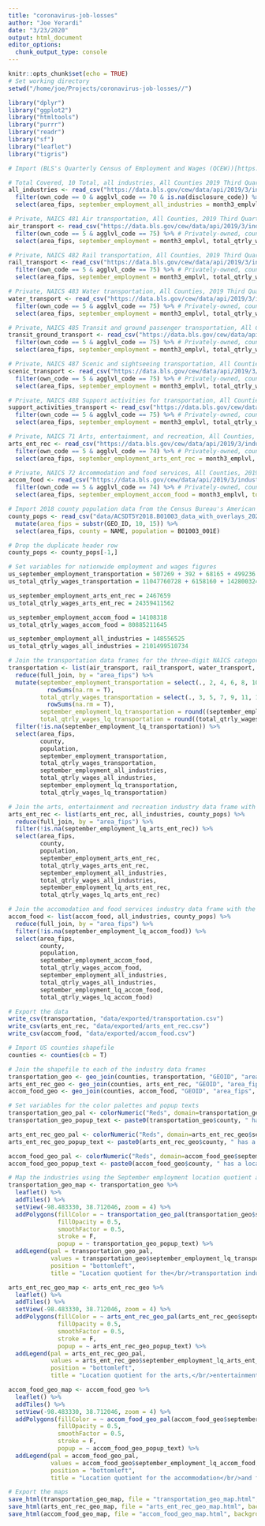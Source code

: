 ```yaml
---
title: "coronavirus-job-losses"
author: "Joe Yerardi"
date: "3/23/2020"
output: html_document
editor_options: 
  chunk_output_type: console
---
```


```r
knitr::opts_chunk$set(echo = TRUE)
# Set working directory
setwd("/home/joe/Projects/coronavirus-job-losses//")
```

```r
library("dplyr")
library("ggplot2")
library("htmltools")
library("purrr")
library("readr")
library("sf")
library("leaflet")
library("tigris")
```

```r
# Import (BLS's Quarterly Census of Employment and Wages (QCEW))[https://data.bls.gov/cew/apps/data_views/data_views.htm#tab=Tables] data

# Total Covered, 10 Total, all industries, All Counties 2019 Third Quarter, All establishment sizes
all_industries <- read_csv("https://data.bls.gov/cew/data/api/2019/3/industry/10.csv") %>% 
  filter(own_code == 0 & agglvl_code == 70 & is.na(disclosure_code)) %>% # All ownership types, county-level, un-suppressed
  select(area_fips, september_employment_all_industries = month3_emplvl, total_qtrly_wages_all_industries = total_qtrly_wages)

# Private, NAICS 481 Air transportation, All Counties, 2019 Third Quarter, All establishment sizes
air_transport <- read_csv("https://data.bls.gov/cew/data/api/2019/3/industry/481.csv") %>% 
  filter(own_code == 5 & agglvl_code == 75) %>% # Privately-owned, county-level
  select(area_fips, september_employment = month3_emplvl, total_qtrly_wages)

# Private, NAICS 482 Rail transportation, All Counties, 2019 Third Quarter, All establishment sizes
rail_transport <- read_csv("https://data.bls.gov/cew/data/api/2019/3/industry/482.csv") %>% 
  filter(own_code == 5 & agglvl_code == 75) %>% # Privately-owned, county-level
  select(area_fips, september_employment = month3_emplvl, total_qtrly_wages)

# Private, NAICS 483 Water transportation, All Counties, 2019 Third Quarter, All establishment sizes
water_transport <- read_csv("https://data.bls.gov/cew/data/api/2019/3/industry/483.csv") %>% 
  filter(own_code == 5 & agglvl_code == 75) %>% # Privately-owned, county-level
  select(area_fips, september_employment = month3_emplvl, total_qtrly_wages)

# Private, NAICS 485 Transit and ground passenger transportation, All Counties, 2019 Third Quarter, All establishment sizes
transit_ground_transport <- read_csv("https://data.bls.gov/cew/data/api/2019/3/industry/485.csv") %>% 
  filter(own_code == 5 & agglvl_code == 75) %>% # Privately-owned, county-level
  select(area_fips, september_employment = month3_emplvl, total_qtrly_wages)

# Private, NAICS 487 Scenic and sightseeing transportation, All Counties, 2019 Third Quarter, All establishment sizes
scenic_transport <- read_csv("https://data.bls.gov/cew/data/api/2019/3/industry/487.csv") %>% 
  filter(own_code == 5 & agglvl_code == 75) %>% # Privately-owned, county-level
  select(area_fips, september_employment = month3_emplvl, total_qtrly_wages)

# Private, NAICS 488 Support activities for transportation, All Counties, 2019 Third Quarter, All establishment sizes
support_activities_transport <- read_csv("https://data.bls.gov/cew/data/api/2019/3/industry/488.csv") %>% 
  filter(own_code == 5 & agglvl_code == 75) %>% # Privately-owned, county-level
  select(area_fips, september_employment = month3_emplvl, total_qtrly_wages)

# Private, NAICS 71 Arts, entertainment, and recreation, All Counties, 2019 Third Quarter, All establishment sizes
arts_ent_rec <- read_csv("https://data.bls.gov/cew/data/api/2019/3/industry/71.csv") %>% 
  filter(own_code == 5 & agglvl_code == 74) %>% # Privately-owned, county-level
  select(area_fips, september_employment_arts_ent_rec = month3_emplvl, total_qtrly_wages_arts_ent_rec = total_qtrly_wages, september_employment_lq_arts_ent_rec = lq_month3_emplvl, total_qtrly_wages_lq_arts_ent_rec = lq_total_qtrly_wages)

# Private, NAICS 72 Accommodation and food services, All Counties, 2019 Third Quarter, All establishment sizes
accom_food <- read_csv("https://data.bls.gov/cew/data/api/2019/3/industry/72.csv") %>% 
  filter(own_code == 5 & agglvl_code == 74) %>% # Privately-owned, county-level
  select(area_fips, september_employment_accom_food = month3_emplvl, total_qtrly_wages_accom_food = total_qtrly_wages, september_employment_lq_accom_food = lq_month3_emplvl, total_qtrly_wages_lq_accom_food = lq_total_qtrly_wages)

# Import 2018 county population data from the Census Bureau's American Community Survey
county_pops <- read_csv("data/ACSDT5Y2018.B01003_data_with_overlays_2020-03-23T201239.csv") %>% 
  mutate(area_fips = substr(GEO_ID, 10, 15)) %>% 
  select(area_fips, county = NAME, population = B01003_001E)

# Drop the duplicate header row
county_pops <- county_pops[-1,]
```

```r
# Set variables for nationwide employment and wages figures
us_september_employment_transportation = 507269 + 392 + 68165 + 499236 + 39260 + 742948
us_total_qtrly_wages_transportation = 11047760728 + 6158160 + 1428003244 + 4492040626 + 373221276 + 10654939055

us_september_employment_arts_ent_rec = 2467659
us_total_qtrly_wages_arts_ent_rec = 24359411562

us_september_employment_accom_food = 14108318
us_total_qtrly_wages_accom_food = 80885211645

us_september_employment_all_industries = 148556525
us_total_qtrly_wages_all_industries = 2101499510734

# Join the transportation data frames for the three-digit NAICS categories together and with the all industries data frame
transportation <- list(air_transport, rail_transport, water_transport, transit_ground_transport, scenic_transport, support_activities_transport, all_industries, county_pops) %>% 
  reduce(full_join, by = "area_fips") %>% 
  mutate(september_employment_transportation = select(., 2, 4, 6, 8, 10, 12) %>% 
           rowSums(na.rm = T),
         total_qtrly_wages_transportation = select(., 3, 5, 7, 9, 11, 13) %>% 
           rowSums(na.rm = T),
         september_employment_lq_transportation = round((september_employment_transportation / september_employment_all_industries) / (us_september_employment_transportation / us_september_employment_all_industries), digits = 2),
         total_qtrly_wages_lq_transportation = round((total_qtrly_wages_transportation / total_qtrly_wages_all_industries) / (us_total_qtrly_wages_transportation / us_total_qtrly_wages_all_industries), digits = 2)) %>% 
  filter(!is.na(september_employment_lq_transportation)) %>% 
  select(area_fips,
         county,
         population,
         september_employment_transportation,
         total_qtrly_wages_transportation,
         september_employment_all_industries,
         total_qtrly_wages_all_industries,
         september_employment_lq_transportation,
         total_qtrly_wages_lq_transportation)

# Join the arts, entertainment and recreation industry data frame with the all industries data frame
arts_ent_rec <- list(arts_ent_rec, all_industries, county_pops) %>% 
  reduce(full_join, by = "area_fips") %>% 
  filter(!is.na(september_employment_lq_arts_ent_rec)) %>% 
  select(area_fips,
         county,
         population,
         september_employment_arts_ent_rec,
         total_qtrly_wages_arts_ent_rec,
         september_employment_all_industries,
         total_qtrly_wages_all_industries,
         september_employment_lq_arts_ent_rec,
         total_qtrly_wages_lq_arts_ent_rec)

# Join the accomodation and food services industry data frame with the all industries data frame
accom_food <- list(accom_food, all_industries, county_pops) %>% 
  reduce(full_join, by = "area_fips") %>% 
  filter(!is.na(september_employment_lq_accom_food)) %>% 
  select(area_fips,
         county,
         population,
         september_employment_accom_food,
         total_qtrly_wages_accom_food,
         september_employment_all_industries,
         total_qtrly_wages_all_industries,
         september_employment_lq_accom_food,
         total_qtrly_wages_lq_accom_food)

# Export the data
write_csv(transportation, "data/exported/transportation.csv")
write_csv(arts_ent_rec, "data/exported/arts_ent_rec.csv")
write_csv(accom_food, "data/exported/accom_food.csv")
```

```r
# Import US counties shapefile
counties <- counties(cb = T)

# Join the shapefile to each of the industry data frames
transportation_geo <- geo_join(counties, transportation, "GEOID", "area_fips", how = "inner")
arts_ent_rec_geo <- geo_join(counties, arts_ent_rec, "GEOID", "area_fips", how = "inner")
accom_food_geo <- geo_join(counties, accom_food, "GEOID", "area_fips", how = "inner")

# Set variables for the color palettes and popup texts
transportation_geo_pal <- colorNumeric("Reds", domain=transportation_geo$september_employment_lq_transportation)
transportation_geo_popup_text <- paste0(transportation_geo$county, " has a location quotient of ", as.character(transportation_geo$september_employment_lq_transportation),".")

arts_ent_rec_geo_pal <- colorNumeric("Reds", domain=arts_ent_rec_geo$september_employment_lq_arts_ent_rec)
arts_ent_rec_geo_popup_text <- paste0(arts_ent_rec_geo$county, " has a location quotient of ", as.character(arts_ent_rec_geo$september_employment_lq_arts_ent_rec),".")

accom_food_geo_pal <- colorNumeric("Reds", domain=accom_food_geo$september_employment_lq_accom_food)
accom_food_geo_popup_text <- paste0(accom_food_geo$county, " has a location quotient of ", as.character(accom_food_geo$september_employment_lq_accom_food),".")

# Map the industries using the September employment location quotient as the color scale
transportation_geo_map <- transportation_geo %>% 
  leaflet() %>% 
  addTiles() %>% 
  setView(-98.483330, 38.712046, zoom = 4) %>% 
  addPolygons(fillColor = ~ transportation_geo_pal(transportation_geo$september_employment_lq_transportation),
              fillOpacity = 0.5,
              smoothFactor = 0.5,
              stroke = F,
              popup = ~ transportation_geo_popup_text) %>% 
  addLegend(pal = transportation_geo_pal,
            values = transportation_geo$september_employment_lq_transportation,
            position = "bottomleft",
            title = "Location quotient for the</br/>transportation industry")

arts_ent_rec_geo_map <- arts_ent_rec_geo %>% 
  leaflet() %>% 
  addTiles() %>% 
  setView(-98.483330, 38.712046, zoom = 4) %>% 
  addPolygons(fillColor = ~ arts_ent_rec_geo_pal(arts_ent_rec_geo$september_employment_lq_arts_ent_rec),
              fillOpacity = 0.5,
              smoothFactor = 0.5,
              stroke = F,
              popup = ~ arts_ent_rec_geo_popup_text) %>% 
  addLegend(pal = arts_ent_rec_geo_pal,
            values = arts_ent_rec_geo$september_employment_lq_arts_ent_rec,
            position = "bottomleft",
            title = "Location quotient for the arts,</br/>entertainment and recreation industry")

accom_food_geo_map <- accom_food_geo %>% 
  leaflet() %>% 
  addTiles() %>% 
  setView(-98.483330, 38.712046, zoom = 4) %>% 
  addPolygons(fillColor = ~ accom_food_geo_pal(accom_food_geo$september_employment_lq_accom_food),
              fillOpacity = 0.5,
              smoothFactor = 0.5,
              stroke = F,
              popup = ~ accom_food_geo_popup_text) %>% 
  addLegend(pal = accom_food_geo_pal,
            values = accom_food_geo$september_employment_lq_accom_food,
            position = "bottomleft",
            title = "Location quotient for the accommodation</br/>and food services industry")

# Export the maps
save_html(transportation_geo_map, file = "transportation_geo_map.html", background = "white")
save_html(arts_ent_rec_geo_map, file = "arts_ent_rec_geo_map.html", background = "white")
save_html(accom_food_geo_map, file = "accom_food_geo_map.html", background = "white")
```